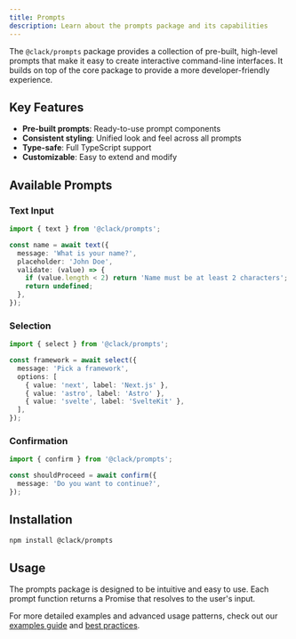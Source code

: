 ```yaml
---
title: Prompts
description: Learn about the prompts package and its capabilities
---
```


The `@clack/prompts` package provides a collection of pre-built, high-level prompts that make it easy to create interactive command-line interfaces. It builds on top of the core package to provide a more developer-friendly experience.

## Key Features

- **Pre-built prompts**: Ready-to-use prompt components
- **Consistent styling**: Unified look and feel across all prompts
- **Type-safe**: Full TypeScript support
- **Customizable**: Easy to extend and modify

## Available Prompts

### Text Input
```ts twoslash
import { text } from '@clack/prompts';

const name = await text({
  message: 'What is your name?',
  placeholder: 'John Doe',
  validate: (value) => {
    if (value.length < 2) return 'Name must be at least 2 characters';
    return undefined;
  },
});
```

### Selection

```ts twoslash
import { select } from '@clack/prompts';

const framework = await select({
  message: 'Pick a framework',
  options: [
    { value: 'next', label: 'Next.js' },
    { value: 'astro', label: 'Astro' },
    { value: 'svelte', label: 'SvelteKit' },
  ],
});
```

### Confirmation

```ts twoslash
import { confirm } from '@clack/prompts';

const shouldProceed = await confirm({
  message: 'Do you want to continue?',
});
```

## Installation

```bash
npm install @clack/prompts
```

## Usage

The prompts package is designed to be intuitive and easy to use. Each prompt function returns a Promise that resolves to the user's input.

For more detailed examples and advanced usage patterns, check out our [examples guide](/docs/guides/examples) and [best practices](/docs/guides/best-practices). 